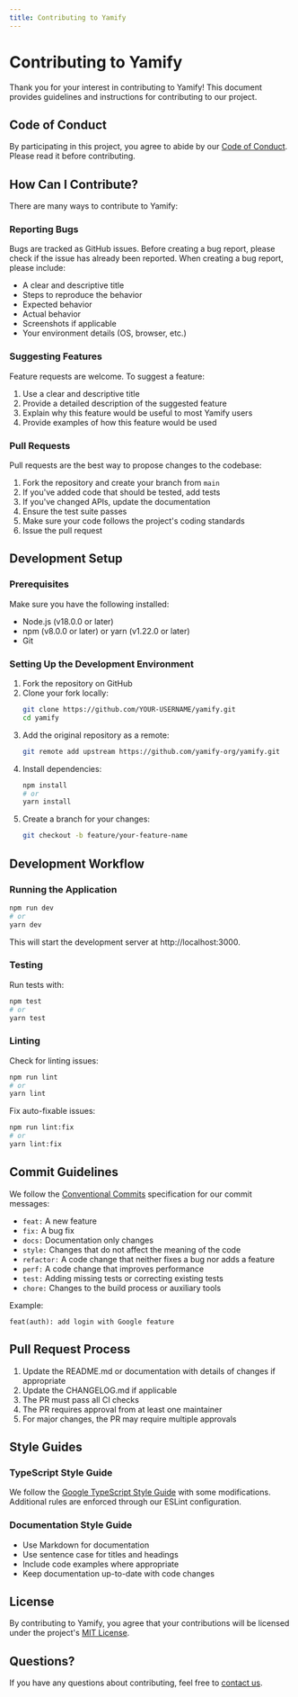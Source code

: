 ```yaml
---
title: Contributing to Yamify
---
```


# Contributing to Yamify

Thank you for your interest in contributing to Yamify! This document provides guidelines and instructions for contributing to our project.

## Code of Conduct

By participating in this project, you agree to abide by our [Code of Conduct](https://github.com/yamify-org/yamify/blob/main/CODE_OF_CONDUCT.md). Please read it before contributing.

## How Can I Contribute?

There are many ways to contribute to Yamify:

### Reporting Bugs

Bugs are tracked as GitHub issues. Before creating a bug report, please check if the issue has already been reported. When creating a bug report, please include:

- A clear and descriptive title
- Steps to reproduce the behavior
- Expected behavior
- Actual behavior
- Screenshots if applicable
- Your environment details (OS, browser, etc.)

### Suggesting Features

Feature requests are welcome. To suggest a feature:

1. Use a clear and descriptive title
2. Provide a detailed description of the suggested feature
3. Explain why this feature would be useful to most Yamify users
4. Provide examples of how this feature would be used

### Pull Requests

Pull requests are the best way to propose changes to the codebase:

1. Fork the repository and create your branch from `main`
2. If you've added code that should be tested, add tests
3. If you've changed APIs, update the documentation
4. Ensure the test suite passes
5. Make sure your code follows the project's coding standards
6. Issue the pull request

## Development Setup

### Prerequisites

Make sure you have the following installed:

- Node.js (v18.0.0 or later)
- npm (v8.0.0 or later) or yarn (v1.22.0 or later)
- Git

### Setting Up the Development Environment

1. Fork the repository on GitHub
2. Clone your fork locally:
   ```bash
   git clone https://github.com/YOUR-USERNAME/yamify.git
   cd yamify
   ```
3. Add the original repository as a remote:
   ```bash
   git remote add upstream https://github.com/yamify-org/yamify.git
   ```
4. Install dependencies:
   ```bash
   npm install
   # or
   yarn install
   ```
5. Create a branch for your changes:
   ```bash
   git checkout -b feature/your-feature-name
   ```

## Development Workflow

### Running the Application

```bash
npm run dev
# or
yarn dev
```

This will start the development server at http://localhost:3000.

### Testing

Run tests with:

```bash
npm test
# or
yarn test
```

### Linting

Check for linting issues:

```bash
npm run lint
# or
yarn lint
```

Fix auto-fixable issues:

```bash
npm run lint:fix
# or
yarn lint:fix
```

## Commit Guidelines

We follow the [Conventional Commits](https://www.conventionalcommits.org/) specification for our commit messages:

- `feat:` A new feature
- `fix:` A bug fix
- `docs:` Documentation only changes
- `style:` Changes that do not affect the meaning of the code
- `refactor:` A code change that neither fixes a bug nor adds a feature
- `perf:` A code change that improves performance
- `test:` Adding missing tests or correcting existing tests
- `chore:` Changes to the build process or auxiliary tools

Example:
```
feat(auth): add login with Google feature
```

## Pull Request Process

1. Update the README.md or documentation with details of changes if appropriate
2. Update the CHANGELOG.md if applicable
3. The PR must pass all CI checks
4. The PR requires approval from at least one maintainer
5. For major changes, the PR may require multiple approvals

## Style Guides

### TypeScript Style Guide

We follow the [Google TypeScript Style Guide](https://google.github.io/styleguide/tsguide.html) with some modifications. Additional rules are enforced through our ESLint configuration.

### Documentation Style Guide

- Use Markdown for documentation
- Use sentence case for titles and headings
- Include code examples where appropriate
- Keep documentation up-to-date with code changes

## License

By contributing to Yamify, you agree that your contributions will be licensed under the project's [MIT License](https://github.com/yamify-org/yamify/blob/main/LICENSE).

## Questions?

If you have any questions about contributing, feel free to [contact us](/support/contact).
